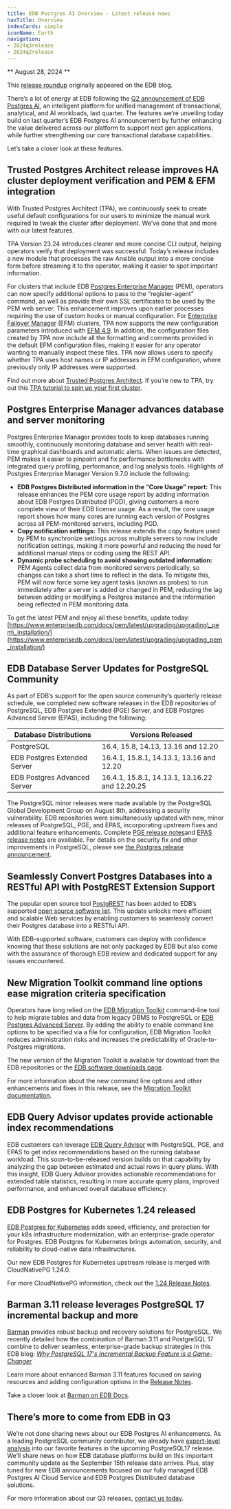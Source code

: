 ```yaml
---
title: EDB Postgres AI Overview - Latest release news
navTitle: Overview
indexCards: simple
iconName: Earth
navigation:
- 2024q3release
- 2024q2release
---
```


** August 28, 2024 **

This [release roundup](https://www.enterprisedb.com/blog/release-radar-edb-postgresr-ai-q3-release-highlights) originally appeared on the EDB blog.

There’s a lot of energy at EDB following the [Q2 announcement of EDB Postgres AI](2024q2release), an intelligent platform for unified management of transactional, analytical, and AI workloads, last quarter. The features we’re unveiling today build on last quarter’s EDB Postgres AI announcement by further enhancing the value delivered across our platform to support next gen applications, while further strengthening our core transactional database capabilities..

Let’s take a closer look at these features.

## Trusted Postgres Architect release improves HA cluster deployment verification and PEM & EFM integration

With Trusted Postgres Architect (TPA), we continuously seek to create useful default configurations for our users to minimize the manual work required to tweak the cluster after deployment. We’ve done that and more with our latest features.

TPA Version 23.24 introduces clearer and more concise CLI output, helping operators verify that deployment was successful. Today’s release includes a new module that processes the raw Ansible output into a more concise form before streaming it to the operator, making it easier to spot important information.

For clusters that include EDB [Postgres Enterprise Manager](https://www.enterprisedb.com/products/postgres-enterprise-manager) (PEM), operators can now specify additional options to pass to the “register-agent” command, as well as provide their own SSL certificates to be used by the PEM web server. This enhancement improves upon earlier processes requiring the use of custom hooks or manual configuration. For [Enterprise Failover Manager](https://www.enterprisedb.com/docs/efm/latest/) (EFM) clusters, TPA now supports the new configuration parameters introduced with [EFM 4.9](https://www.enterprisedb.com/docs/efm/latest/efm_rel_notes/01_efm_49_rel_notes/). In addition, the configuration files created by TPA now include all the formatting and comments provided in the default EFM configuration files, making it easier for any operator wanting to manually inspect these files. TPA now allows users to specify whether TPA uses host names or IP addresses in EFM configuration, where previously only IP addresses were supported.

Find out more about [Trusted Postgres Architect](https://www.enterprisedb.com/docs/tpa/latest/). If you’re new to TPA, try out this [TPA tutorial to spin up your first cluster](https://www.enterprisedb.com/docs/tpa/latest/firstclusterdeployment/).

## Postgres Enterprise Manager advances database and server monitoring

Postgres Enterprise Manager provides tools to keep databases running smoothly, continuously monitoring database and server health with real-time graphical dashboards and automatic alerts. When issues are detected, PEM makes it easier to pinpoint and fix performance bottlenecks with integrated query profiling, performance, and log analysis tools. Highlights of Postgres Enterprise Manager Version 9.7.0 include the following:

-   **EDB Postgres Distributed information in the “Core Usage” report:** This release enhances the PEM core usage report by adding information about EDB Postgres Distributed (PGD), giving customers a more complete view of their EDB license usage. As a result, the core usage report shows how many cores are running each version of Postgres across all PEM-monitored servers, including PGD. 
-   **Copy notification settings:** This release extends the copy feature used by PEM to synchronize settings across multiple servers to now include notification settings, making it more powerful and reducing the need for additional manual steps or coding using the REST API. 
-   **Dynamic probe scheduling to avoid showing outdated information:** PEM Agents collect data from monitored servers periodically, so changes can take a short time to reflect in the data. To mitigate this, PEM will now force some key agent tasks (known as probes) to run immediately after a server is added or changed in PEM, reducing the lag between adding or modifying a Postgres instance and the information being reflected in PEM monitoring data. 

To get the latest PEM and enjoy all these benefits, update today: [https://www.enterprisedb.com/docs/pem/latest/upgrading/upgrading\_pem\_installation/](https://www.enterprisedb.com/docs/pem/latest/upgrading/upgrading_pem_installation/)

## EDB Database Server Updates for PostgreSQL Community

As part of EDB’s support for the open source community’s quarterly release schedule, we completed new software releases in the EDB repositories of PostgreSQL, EDB Postgres Extended (PGE) Server, and EDB Postgres Advanced Server (EPAS), including the following: 

| Database Distributions | Versions Released |
| ---------------------- | ----------------- |
| PostgreSQL             | 16.4, 15.8, 14.13, 13.16 and 12.20 |
| EDB Postgres Extended Server | 16.4.1, 15.8.1, 14.13.1, 13.16 and 12.20 |
| EDB Postgres Advanced Server | 16.4.1, 15.8.1, 14.13.1, 13.16.22 and 12.20.25 |

The PostgreSQL minor releases were made available by the PostgreSQL Global Development Group on August 8th, addressing a security vulnerability. EDB repositories were simultaneously updated with new, minor releases of PostgreSQL, PGE, and EPAS, incorporating upstream fixes and additional feature enhancements. Complete [PGE release notes](https://www.enterprisedb.com/docs/pge/latest/release_notes/)and [EPAS release notes](https://www.enterprisedb.com/docs/epas/latest/epas_rel_notes/) are available. For details on the security fix and other improvements in PostgreSQL, please see [the Postgres release announcement](https://www.postgresql.org/about/news/postgresql-164-158-1413-1316-1220-and-17-beta-3-released-2910/).


## Seamlessly Convert Postgres Databases into a RESTful API with PostgREST Extension Support

The popular open source tool [PostgREST](https://docs.postgrest.org/en/latest/) has been added to EDB’s supported [open source software list](https://www.enterprisedb.com/sites/default/files/pdf/edb_supported_open_source_software_20240515.pdf). This update unlocks more efficient and scalable Web services by enabling customers to seamlessly convert their Postgres database into a RESTful API.

With EDB-supported software, customers can deploy with confidence knowing that these solutions are not only packaged by EDB but also come with the assurance of thorough EDB review and dedicated support for any issues encountered.

## New Migration Toolkit command line options ease migration criteria specification

Operators have long relied on the [EDB Migration Toolkit](https://www.enterprisedb.com/products/migration-toolkit-move-oracle-postgresql) command-line tool to help migrate tables and data from legacy DBMS to PostgreSQL or [EDB Postgres Advanced Server](https://www.enterprisedb.com/products/edb-postgres-advanced-server). By adding the ability to enable command line options to be specified via a file for configuration, EDB Migration Toolkit reduces administration risks and increases the predictability of Oracle-to-Postgres migrations.

The new version of the Migration Toolkit is available for download from the EDB repositories or the [EDB software downloads page](https://www.enterprisedb.com/software-downloads-postgres#migration-toolkit).

For more information about the new command line options and other enhancements and fixes in this release, see the [Migration Toolkit documentation](https://www.enterprisedb.com/docs/migration_toolkit/latest/).

## EDB Query Advisor updates provide actionable index recommendations 

EDB customers can leverage [EDB Query Advisor](https://www.enterprisedb.com/docs/pg_extensions/query_advisor/) with PostgreSQL, PGE, and EPAS to get index recommendations based on the running database workload. This soon-to-be-released version builds on that capability by analyzing the gap between estimated and actual rows in query plans. With this insight, EDB Query Advisor provides actionable recommendations for extended table statistics, resulting in more accurate query plans, improved performance, and enhanced overall database efficiency.

## EDB Postgres for Kubernetes 1.24 released

[EDB Postgres for Kubernetes](/postgres_for_kubernetes) adds speed, efficiency, and protection for your k8s infrastructure modernization, with an enterprise-grade operator for Postgres. EDB Postgres for Kubernetes brings automation, security, and reliability to cloud-native data infrastructures.

Our new EDB Postgres for Kubernetes upstream release is merged with CloudNativePG 1.24.0. 

For more CloudNativePG information, check out the [1.24 Release Notes](https://cloudnative-pg.io/documentation/1.24/release_notes/v1.24/).

## Barman 3.11 release leverages PostgreSQL 17 incremental backup and more

[Barman](https://pgbarman.org/) provides robust backup and recovery solutions for PostgreSQL. We recently detailed how the combination of Barman 3.11 and PostgreSQL 17 combine to deliver seamless, enterprise-grade backup strategies in this EDB blog: [_Why PostgreSQL 17's Incremental Backup Feature is a Game-Changer_](https://www.enterprisedb.com/blog/why-postgresql-17s-incremental-backup-feature-game-changer)

Learn more about enhanced Barman 3.11 features focused on saving resources and adding configuration options in the [Release Notes](https://github.com/EnterpriseDB/barman/blob/release/3.11.1/NEWS).

Take a closer look at [Barman on EDB Docs](https://www.enterprisedb.com/docs/supported-open-source/barman/).

## There’s more to come from EDB in Q3 

We’re not done sharing news about our EDB Postgres AI enhancements. As a leading PostgreSQL community contributor, we already have [expert-level analysis](https://iw-resources.informationweek.com/free/w_defa6615/) into our favorite features in the upcoming PostgreSQL17 release. We’ll share news on how EDB database platforms build on this important community update as the September 15th release date arrives. Plus, stay tuned for new EDB announcements focused on our fully managed EDB Postgres AI Cloud Service and EDB Postgres Distributed database solutions. 

For more information about our Q3 releases, [contact us today](https://www.enterprisedb.com/contact).


